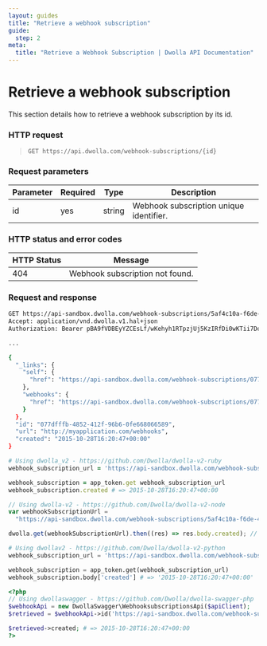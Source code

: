 ```yaml
---
layout: guides
title: "Retrieve a webhook subscription"
guide:
  step: 2
meta:
  title: "Retrieve a Webhook Subscription | Dwolla API Documentation"
---
```


# Retrieve a webhook subscription

This section details how to retrieve a webhook subscription by its id.

### HTTP request

> `GET https://api.dwolla.com/webhook-subscriptions/{id}`

### Request parameters

| Parameter | Required | Type   | Description                             |
| --------- | -------- | ------ | --------------------------------------- |
| id        | yes      | string | Webhook subscription unique identifier. |

### HTTP status and error codes

| HTTP Status | Message                         |
| ----------- | ------------------------------- |
| 404         | Webhook subscription not found. |

### Request and response

```bash
GET https://api-sandbox.dwolla.com/webhook-subscriptions/5af4c10a-f6de-4ac8-840d-42cb65454216
Accept: application/vnd.dwolla.v1.hal+json
Authorization: Bearer pBA9fVDBEyYZCEsLf/wKehyh1RTpzjUj5KzIRfDi0wKTii7DqY

...

{
  "_links": {
    "self": {
      "href": "https://api-sandbox.dwolla.com/webhook-subscriptions/077dfffb-4852-412f-96b6-0fe668066589"
    },
    "webhooks": {
      "href": "https://api-sandbox.dwolla.com/webhook-subscriptions/077dfffb-4852-412f-96b6-0fe668066589/webhooks"
    }
  },
  "id": "077dfffb-4852-412f-96b6-0fe668066589",
  "url": "http://myapplication.com/webhooks",
  "created": "2015-10-28T16:20:47+00:00"
}
```

```ruby
# Using dwolla_v2 - https://github.com/Dwolla/dwolla-v2-ruby
webhook_subscription_url = 'https://api-sandbox.dwolla.com/webhook-subscriptions/5af4c10a-f6de-4ac8-840d-42cb65454216'

webhook_subscription = app_token.get webhook_subscription_url
webhook_subscription.created # => 2015-10-28T16:20:47+00:00
```

```javascript
// Using dwolla-v2 - https://github.com/Dwolla/dwolla-v2-node
var webhookSubscriptionUrl =
  "https://api-sandbox.dwolla.com/webhook-subscriptions/5af4c10a-f6de-4ac8-840d-42cb65454216";

dwolla.get(webhookSubscriptionUrl).then((res) => res.body.created); // => '2016-04-20T15:49:50.340Z'
```

```python
# Using dwollav2 - https://github.com/Dwolla/dwolla-v2-python
webhook_subscription_url = 'https://api-sandbox.dwolla.com/webhook-subscriptions/5af4c10a-f6de-4ac8-840d-42cb65454216'

webhook_subscription = app_token.get(webhook_subscription_url)
webhook_subscription.body['created'] # => '2015-10-28T16:20:47+00:00'
```

```php
<?php
// Using dwollaswagger - https://github.com/Dwolla/dwolla-swagger-php
$webhookApi = new DwollaSwagger\WebhooksubscriptionsApi($apiClient);
$retrieved = $webhookApi->id('https://api-sandbox.dwolla.com/webhook-subscriptions/5af4c10a-f6de-4ac8-840d-42cb65454216');

$retrieved->created; # => 2015-10-28T16:20:47+00:00
?>
```
